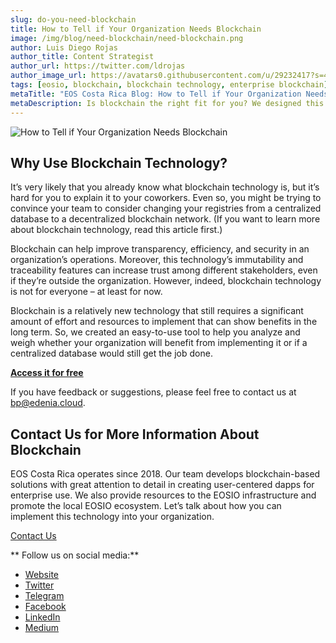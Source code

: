 ```yaml
---
slug: do-you-need-blockchain
title: How to Tell if Your Organization Needs Blockchain
image: /img/blog/need-blockchain/need-blockchain.png
author: Luis Diego Rojas
author_title: Content Strategist
author_url: https://twitter.com/ldrojas
author_image_url: https://avatars0.githubusercontent.com/u/29232417?s=400&u=032f18555bd97e3d90f3ddfb5b2dc72dfcf0d11b&v=4
tags: [eosio, blockchain, blockchain technology, enterprise blockchain]
metaTitle: "EOS Costa Rica Blog: How to Tell if Your Organization Needs Blockchain"
metaDescription: Is blockchain the right fit for you? We designed this tool to help you analyze if blockchain will benefit your organization.
---
```



![How to Tell if Your Organization Needs Blockchain](/img/blog/need-blockchain/need-blockchain.png)

## Why Use Blockchain Technology?

It’s very likely that you already know what blockchain technology is, but it’s hard for you to explain it to your coworkers. Even so, you might be trying to convince your team to consider changing your registries from a centralized database to a decentralized blockchain network. (If you want to learn more about blockchain technology, read this article first.)

Blockchain can help improve transparency, efficiency, and security in an organization’s operations. Moreover, this technology’s immutability and traceability features can increase trust among different stakeholders, even if they’re outside the organization. However, indeed, blockchain technology is not for everyone – at least for now. 

Blockchain is a relatively new technology that still requires a significant amount of effort and resources to implement that can show benefits in the long term. So, we created an easy-to-use tool to help you analyze and weigh whether your organization will benefit from implementing it or if a centralized database would still get the job done. 

<b>
    <a
        target="_blank"
        href={useBaseUrl("/do-you-need-blockchain")}>
        Access it for free
    </a>
</b>


<!--truncate-->

If you have feedback or suggestions, please feel free to contact us at <bp@edenia.cloud>. 

## Contact Us for More Information About Blockchain

EOS Costa Rica operates since 2018. Our team develops blockchain-based solutions with great attention to detail in creating user-centered dapps for enterprise use. We also provide resources to the EOSIO infrastructure and promote the local EOSIO ecosystem. Let’s talk about how you can implement this technology into your organization. 

[Contact Us](https://eoscostarica.io/contact-us)

** Follow us on social media:**

*   [Website](https://eoscostarica.io)
*   [Twitter](https://twitter.com/eoscostarica)
*   [Telegram](https://t.me/eoscr)
*   [Facebook](https://www.facebook.com/costaricaeos/)
*   [LinkedIn](https://www.linkedin.com/company/eoscostarica/)
*   [Medium](https://medium.com/@eoscostarica)
